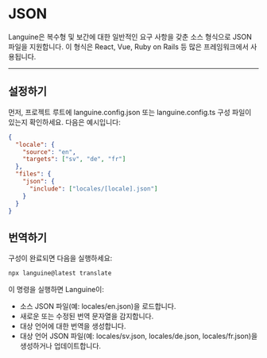 # JSON

Languine은 복수형 및 보간에 대한 일반적인 요구 사항을 갖춘 소스 형식으로 JSON 파일을 지원합니다. 이 형식은 React, Vue, Ruby on Rails 등 많은 프레임워크에서 사용됩니다.


---


## 설정하기

먼저, 프로젝트 루트에 languine.config.json 또는 languine.config.ts 구성 파일이 있는지 확인하세요. 다음은 예시입니다:

```json
{
  "locale": {
    "source": "en",
    "targets": ["sv", "de", "fr"]
  },
  "files": {
    "json": {
      "include": ["locales/[locale].json"]
    }
  }
}

```

## 번역하기

구성이 완료되면 다음을 실행하세요:

```bash
npx languine@latest translate
```

이 명령을 실행하면 Languine이:

- 소스 JSON 파일(예: locales/en.json)을 로드합니다.
- 새로운 또는 수정된 번역 문자열을 감지합니다.
- 대상 언어에 대한 번역을 생성합니다.
- 대상 언어 JSON 파일(예: locales/sv.json, locales/de.json, locales/fr.json)을 생성하거나 업데이트합니다.
